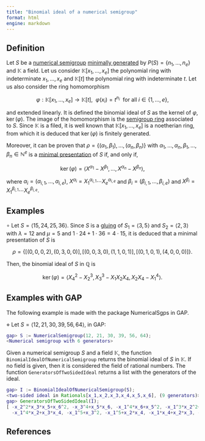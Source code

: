 ```yaml
---
title: "Binomial ideal of a numerical semigroup"
format: html
engine: markdown
---
```


<!-- Gen-and-relations-Ab-semigroups-and-semigroups-rings -->

## Definition

Let $S$ be a [numerical semigroup](Numerical-semigroup.qmd) [minimally generated](Minimal-set-of-generators.qmd) by $P(S) = \{n_1, \ldots, n_e\}$ and $\mathbb{K}$ a field. Let us consider $\mathbb{K}[x_1, \ldots, x_e]$ the polynomial ring with indeterminate $x_1, \ldots, x_e$ and $\mathbb{K}[t]$ the polynomial ring with indeterminate $t$. Let us also consider the ring homomorphism

$$
\varphi: \mathbb{K}[x_1, \ldots, x_e] \to \mathbb{K}[t], ~~ \varphi(x_i) = t^{n_i} ~~ \text{for all } i \in \{1, \ldots, e\},
$$

and extended linearly. It is defined the binomial ideal of $S$ as the kernel of $\varphi$, $\ker(\varphi)$. The image of the homomorphism is the [semigroup ring](Semigroup-ring.qmd) associated to $S$. Since $\mathbb{K}$ is a filed, it is well known that $\mathbb{K}[x_1, \ldots, x_e]$ is a noetherian ring, from which it is deduced that $\ker(\varphi)$ is finitely generated.

Moreover, it can be proven that $\rho = \{(\alpha_1, \beta_1), \ldots, (\alpha_n, \beta_n)\}$ with $\alpha_1, \ldots, \alpha_n, \beta_1, \ldots, \beta_n \in \mathbb{N}^e$ is a [minimal presentation](Minimal-set-of-generators.qmd) of $S$ if, and only if,

$$
\ker(\varphi) = \langle X^{\alpha_1} - X^{\beta_1}, \ldots, X^{\alpha_n} - X^{\beta_n} \rangle,
$$

where $\alpha_i = (\alpha_{i,1}, \ldots, \alpha_{i,e})$, $X^{\alpha_i} = X_1^{\alpha_{i,1}} \cdots X_e^{\alpha_{i,e}}$ and $\beta_i = (\beta_{i,1}, \ldots, \beta_{i,e})$ and $X^{\beta_i} = X_1^{\beta_{i,1}} \cdots X_e^{\beta_{i,e}}$.

## Examples

$\circ$ Let $S = \langle 15, 24, 25, 36 \rangle$. Since $S$ is a [gluing](../Families-NS/NS-gluing.qmd) of $S_1 = \langle 3, 5 \rangle$ and $S_2 = \langle 2, 3 \rangle$ with $\lambda = 12$ and $\mu = 5$ and $1 \cdot 24 + 1 \cdot 36 = 4 \cdot 15$, it is deduced that a minimal presentation of $S$ is

$$
\rho = \{[ (0, 0, 0, 2), (0, 3, 0, 0) ], [ (0, 0, 3, 0), (1, 1, 0, 1) ], [ (0, 1, 0, 1), (4, 0, 0, 0 ) ] \}.
$$

Then, the binomial ideal of $S$ in $\mathbb{Q}$ is

$$
\ker(\varphi) = \langle X_4^{2} - X_2^3, X_3^3 - X_1X_2X_4, X_2X_4 - X_1^4 \rangle.
$$

## Examples with GAP

The following example is made with the package NumericalSgps in GAP.

$\diamond$ Let $S = \langle 12, 21, 30, 39, 56, 64 \rangle$, in GAP:

``` gap
gap> S := NumericalSemigroup(12, 21, 30, 39, 56, 64);
<Numerical semigroup with 6 generators>
```

Given a numerical semigroup $S$ and a field $\mathbb{K}$, the function `BinomialIdealOfNumericalSemigroup` returns the binomial ideal of $S$ in $\mathbb{K}$. If no field is given, then it is considered the field of rational numbers. The function `GeneratorsOfTwoSidedIdeal` returns a list with the generators of the ideal.

``` gap
gap> I := BinomialIdealOfNumericalSemigroup(S);
<two-sided ideal in Rationals[x_1,x_2,x_3,x_4,x_5,x_6], (9 generators)>
gap> GeneratorsOfTwoSidedIdeal(I);
[ -x_2^2*x_3*x_5+x_6^2, -x_3^4+x_5*x_6, -x_1^4*x_6+x_5^2, -x_1^3*x_2^2+x_4^2,
  -x_1^4*x_2+x_3*x_4, -x_1^5+x_3^2, -x_1^5+x_2*x_4, -x_1*x_4+x_2*x_3, -x_1*x_3+x_2^2 ]
```

## References
